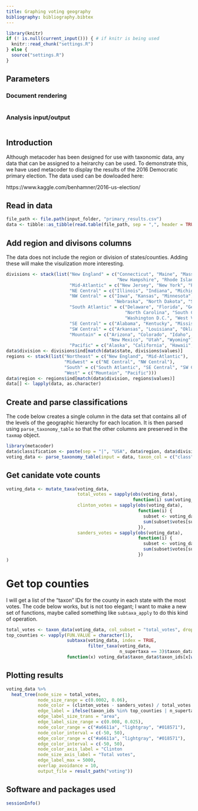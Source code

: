 ```yaml
---
title: Graphing voting geography
bibliography: bibliography.bibtex
---
```


```r
library(knitr)
if (! is.null(current_input())) { # if knitr is being used
  knitr::read_chunk("settings.R")
} else {
  source("settings.R")
}
```

## Parameters

### Document rendering

```r
```

### Analysis input/output

```r
```


## Introduction

Although metacoder has been designed for use with taxonomic data, any data that can be assigned to a heirarchy can be used. 
To demonstrate this, we have used metacoder to display the results of the 2016 Democratic primary election. 
The data used can be dowloaded here:

https://www.kaggle.com/benhamner/2016-us-election/

## Read in data

```r
file_path <- file.path(input_folder, "primary_results.csv")
data <- tibble::as_tibble(read.table(file_path, sep = ",", header = TRUE, quote = "", stringsAsFactors = FALSE))
```

## Add region and divisons columns

The data does not include the region or division of states/counties. 
Adding these will make the visulization more interesting. 

```r
divisions <- stack(list("New England" = c("Connecticut", "Maine", "Massachusetts",
                                          "New Hampshire", "Rhode Island", "Vermont"),
                        "Mid-Atlantic" = c("New Jersey", "New York", "Pennsylvania"),
                        "NE Central" = c("Illinois", "Indiana", "Michigan", "Ohio", "Wisconsin"),
                        "NW Central" = c("Iowa", "Kansas", "Minnesota", "Missouri",
                                         "Nebraska", "North Dakota", "South Dakota"),
                        "South Atlantic" = c("Delaware", "Florida", "Georgia", "Maryland",
                                             "North Carolina", "South Carolina", "Virginia",
                                             "Washington D.C.", "West Virginia"),
                        "SE Central" = c("Alabama", "Kentucky", "Mississippi", "Tennessee"),
                        "SW Central" = c("Arkansas", "Louisiana", "Oklahoma", "Texas"),
                        "Mountain" = c("Arizona", "Colorado", "Idaho", "Montana", "Nevada",
                                       "New Mexico", "Utah", "Wyoming"),
                        "Pacific" = c("Alaska", "California", "Hawaii", "Oregon", "Washington")))
data$division <- divisions$ind[match(data$state, divisions$values)]
regions <- stack(list("Northeast" = c("New England", "Mid-Atlantic"),
                      "Midwest" = c("NE Central", "NW Central"),
                      "South" = c("South Atlantic", "SE Central", "SW Central"),
                      "West" = c("Mountain", "Pacific")))
data$region <- regions$ind[match(data$division, regions$values)]
data[] <- lapply(data, as.character)
```


## Create and parse classifications

The code below creates a single column in the data set that contains all of the levels of the geographic hierarchy for each location. 
It is then parsed using `parse_taxonomy_table` so that the other columns are preserved in the `taxmap` object.

```r
library(metacoder)
data$classification <- paste(sep = "|", "USA", data$region, data$division, data$state, data$county)
voting_data <- parse_taxonomy_table(input = data, taxon_col = c("class" = -1), other_col_type = "obs_info", class_sep = "\\|")
```

## Get canidate vote counts

```r
voting_data <- mutate_taxa(voting_data,
                           total_votes = sapply(obs(voting_data),
                                                function(i) sum(voting_data$obs_data$votes[i])),
                           clinton_votes = sapply(obs(voting_data),
                                                  function(i) {
                                                    subset <- voting_data$obs_data[i, ]
                                                    sum(subset$votes[subset$candidate == "Hillary Clinton"])
                                                  }),
                           sanders_votes = sapply(obs(voting_data),
                                                  function(i) {
                                                    subset <- voting_data$obs_data[i, ]
                                                    sum(subset$votes[subset$candidate == "Bernie Sanders"])
                                                  })
)
```

# Get top counties

I will get a list of the "taxon" IDs for the county in each state with the most votes.
The code below works, but is not too elegant; I want to make a new set of functions, maybe called something like `subtaxa_apply` to do this kind of operation. 

```r
total_votes <- taxon_data(voting_data, col_subset = "total_votes", drop = TRUE)
top_counties <- vapply(FUN.VALUE = character(1), 
                       subtaxa(voting_data, index = TRUE,
                               filter_taxa(voting_data,
                                           n_supertaxa == 3)$taxon_data$taxon_ids), 
                       function(x) voting_data$taxon_data$taxon_ids[x[which.max(total_votes[x])]])
```

## Plotting results

```r
voting_data %>%
  heat_tree(node_size = total_votes,
            node_size_range = c(0.0002, 0.06),
            node_color = (clinton_votes - sanders_votes) / total_votes * 100,
            edge_label = ifelse(taxon_ids %in% top_counties | n_supertaxa <= 3, name, NA),
            edge_label_size_trans = "area",
            edge_label_size_range = c(0.008, 0.025),
            node_color_range = c("#a6611a", "lightgray", "#018571"),
            node_color_interval = c(-50, 50),
            edge_color_range = c("#a6611a", "lightgray", "#018571"),
            edge_color_interval = c(-50, 50),
            node_color_axis_label = "Clinton                                Sanders",
            node_size_axis_label = "Total votes",
            edge_label_max = 5000, 
            overlap_avoidance = 10,
            output_file = result_path("voting"))
```

## Software and packages used

```r
sessionInfo()
```
